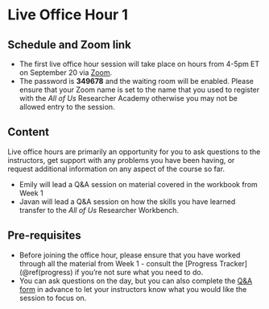 
# Live Office Hour 1

## Schedule and Zoom link

* The first live office hour session will take place on hours from 4-5pm ET on September 20 via [Zoom](https://rtiorg.zoom.us/j/8340850804?pwd=b3BZMi9oRzJ3MlB1aHlQaGNXYUwrdz09). 
* The password is **349678** and the waiting room will be enabled. Please ensure that your Zoom name is set to the name that you used to register with the *All of Us* Researcher Academy otherwise you may not be allowed entry to the session.

## Content

Live office hours are primarily an opportunity for you to ask questions to the instructors, get support with any problems you have been having, or request additional information on any aspect of the course so far.

* Emily will lead a Q&A session on material covered in the workbook from Week 1 
* Javan will lead a Q&A session on how the skills you have learned transfer to the *All of Us* Researcher Workbench. 

## Pre-requisites

* Before joining the office hour, please ensure that you have worked through all the material from Week 1 - consult the [Progress Tracker](\@ref(progress) if you're not sure what you need to do.
* You can ask questions on the day, but you can also complete the [Q&A form](https://forms.gle/JhTghtpNgav3Sh1z6) in advance to let your instructors know what you would like the session to focus on.